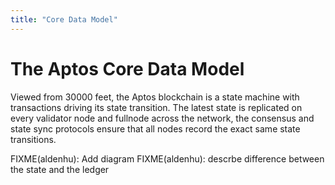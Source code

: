 ```yaml
---
title: "Core Data Model"
---
```



# The Aptos Core Data Model

Viewed from 30000 feet, the Aptos blockchain is a state machine with transactions driving its state transition.
The latest state is replicated on every validator node and fullnode across the network,
the consensus and state sync protocols ensure that all nodes record the exact same state transitions.

<Callout type="error">
    FIXME(aldenhu): Add diagram
</Callout>

<Callout type="error">
    FIXME(aldenhu): descrbe difference between the state and the ledger
</Callout>

